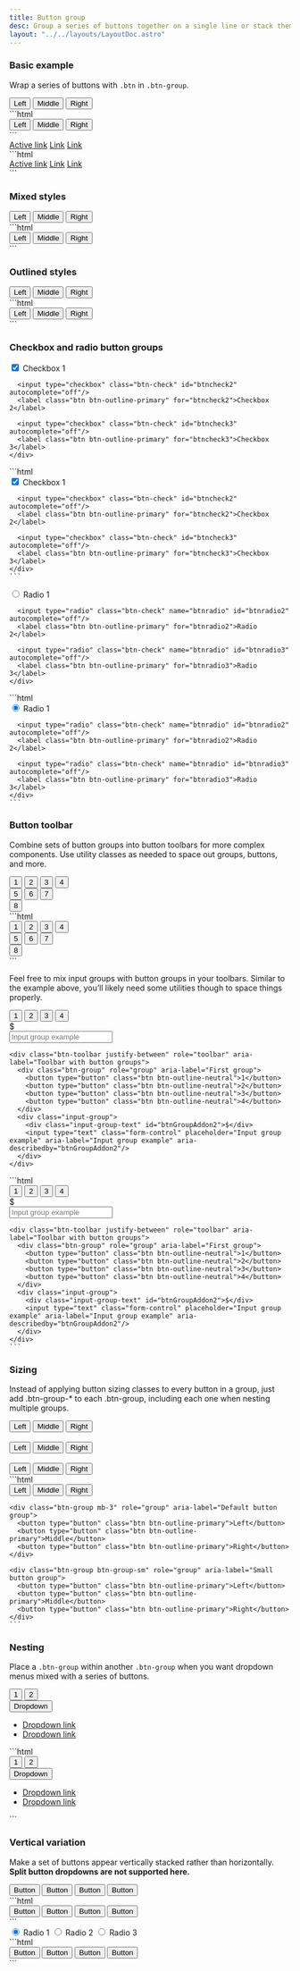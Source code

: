 ```yaml
---
title: Button group
desc: Group a series of buttons together on a single line or stack them in a vertical column.
layout: "../../layouts/LayoutDoc.astro"
---
```



### Basic example

Wrap a series of buttons with `.btn` in `.btn-group`.

<Example>
  <div slot="preview">
    <div class="btn-group" role="group" aria-label="Basic example">
      <button type="button" class="btn btn-primary">Left</button>
      <button type="button" class="btn btn-primary">Middle</button>
      <button type="button" class="btn btn-primary">Right</button>
    </div>
  </div>

  <div slot="code">
    ```html
    <div class="btn-group" role="group" aria-label="Basic example">
      <button type="button" class="btn btn-primary">Left</button>
      <button type="button" class="btn btn-primary">Middle</button>
      <button type="button" class="btn btn-primary">Right</button>
    </div>
    ```
  </div>
</Example>

<Example>
  <div slot="preview">
    <div class="btn-group">
      <a href="#" class="btn btn-primary active" aria-current="page">Active link</a>
      <a href="#" class="btn btn-primary">Link</a>
      <a href="#" class="btn btn-primary">Link</a>
    </div>
  </div>

  <div slot="code">
    ```html
    <div class="btn-group">
      <a href="#" class="btn btn-primary active" aria-current="page">Active link</a>
      <a href="#" class="btn btn-primary">Link</a>
      <a href="#" class="btn btn-primary">Link</a>
    </div>
    ```
  </div>
</Example>

### Mixed styles

<Example>
  <div slot="preview">
    <div class="btn-group" role="group" aria-label="Basic mixed styles example">
      <button type="button" class="btn btn-info">Left</button>
      <button type="button" class="btn btn-warning">Middle</button>
      <button type="button" class="btn btn-success">Right</button>
    </div>
  </div>

  <div slot="code">
    ```html
    <div class="btn-group" role="group" aria-label="Basic mixed styles example">
      <button type="button" class="btn btn-info">Left</button>
      <button type="button" class="btn btn-warning">Middle</button>
      <button type="button" class="btn btn-success">Right</button>
    </div>
    ```
  </div>
</Example>

### Outlined styles

<Example>
  <div slot="preview">
    <div class="btn-group" role="group" aria-label="Basic outlined example">
      <button type="button" class="btn btn-outline-primary">Left</button>
      <button type="button" class="btn btn-outline-primary">Middle</button>
      <button type="button" class="btn btn-outline-primary">Right</button>
    </div>
  </div>

  <div slot="code">
    ```html
    <div class="btn-group" role="group" aria-label="Basic outlined example">
      <button type="button" class="btn btn-outline-primary">Left</button>
      <button type="button" class="btn btn-outline-primary">Middle</button>
      <button type="button" class="btn btn-outline-primary">Right</button>
    </div>
    ```
  </div>
</Example>

### Checkbox and radio button groups

<Example>
  <div slot="preview">
    <div class="btn-group" role="group" aria-label="Basic checkbox toggle button group">
      <input type="checkbox" class="btn-check" id="btncheck1" autocomplete="off" checked/>
      <label class="btn btn-outline-primary" for="btncheck1">Checkbox 1</label>

      <input type="checkbox" class="btn-check" id="btncheck2" autocomplete="off"/>
      <label class="btn btn-outline-primary" for="btncheck2">Checkbox 2</label>

      <input type="checkbox" class="btn-check" id="btncheck3" autocomplete="off"/>
      <label class="btn btn-outline-primary" for="btncheck3">Checkbox 3</label>
    </div>

  </div>

  <div slot="code">
    ```html
    <div class="btn-group" role="group" aria-label="Basic checkbox toggle button group">
      <input type="checkbox" class="btn-check" id="btncheck1" autocomplete="off" checked/>
      <label class="btn btn-outline-primary" for="btncheck1">Checkbox 1</label>

      <input type="checkbox" class="btn-check" id="btncheck2" autocomplete="off"/>
      <label class="btn btn-outline-primary" for="btncheck2">Checkbox 2</label>

      <input type="checkbox" class="btn-check" id="btncheck3" autocomplete="off"/>
      <label class="btn btn-outline-primary" for="btncheck3">Checkbox 3</label>
    </div>
    ```

  </div>
</Example>

<Example>
  <div slot="preview">
    <div class="btn-group" role="group" aria-label="Basic radio toggle button group">
      <input type="radio" class="btn-check" name="btnradio" id="btnradio1" autocomplete="off" checked/>
      <label class="btn btn-outline-primary" for="btnradio1">Radio 1</label>

      <input type="radio" class="btn-check" name="btnradio" id="btnradio2" autocomplete="off"/>
      <label class="btn btn-outline-primary" for="btnradio2">Radio 2</label>

      <input type="radio" class="btn-check" name="btnradio" id="btnradio3" autocomplete="off"/>
      <label class="btn btn-outline-primary" for="btnradio3">Radio 3</label>
    </div>

  </div>

  <div slot="code">
    ```html
    <div class="btn-group" role="group" aria-label="Basic radio toggle button group">
      <input type="radio" class="btn-check" name="btnradio" id="btnradio1" autocomplete="off" checked/>
      <label class="btn btn-outline-primary" for="btnradio1">Radio 1</label>

      <input type="radio" class="btn-check" name="btnradio" id="btnradio2" autocomplete="off"/>
      <label class="btn btn-outline-primary" for="btnradio2">Radio 2</label>

      <input type="radio" class="btn-check" name="btnradio" id="btnradio3" autocomplete="off"/>
      <label class="btn btn-outline-primary" for="btnradio3">Radio 3</label>
    </div>
    ```

  </div>
</Example>

### Button toolbar

Combine sets of button groups into button toolbars for more complex components. Use utility classes as needed to space out groups, buttons, and more.

<Example>
  <div slot="preview">
    <div class="btn-toolbar" role="toolbar" aria-label="Toolbar with button groups">
      <div class="btn-group me-2" role="group" aria-label="First group">
        <button type="button" class="btn btn-primary">1</button>
        <button type="button" class="btn btn-primary">2</button>
        <button type="button" class="btn btn-primary">3</button>
        <button type="button" class="btn btn-primary">4</button>
      </div>
      <div class="btn-group me-2" role="group" aria-label="Second group">
        <button type="button" class="btn btn-secondary">5</button>
        <button type="button" class="btn btn-secondary">6</button>
        <button type="button" class="btn btn-secondary">7</button>
      </div>
      <div class="btn-group" role="group" aria-label="Third group">
        <button type="button" class="btn btn-info">8</button>
      </div>
    </div>
  </div>

  <div slot="code">
    ```html
    <div class="btn-toolbar" role="toolbar" aria-label="Toolbar with button groups">
      <div class="btn-group me-2" role="group" aria-label="First group">
        <button type="button" class="btn btn-primary">1</button>
        <button type="button" class="btn btn-primary">2</button>
        <button type="button" class="btn btn-primary">3</button>
        <button type="button" class="btn btn-primary">4</button>
      </div>
      <div class="btn-group me-2" role="group" aria-label="Second group">
        <button type="button" class="btn btn-secondary">5</button>
        <button type="button" class="btn btn-secondary">6</button>
        <button type="button" class="btn btn-secondary">7</button>
      </div>
      <div class="btn-group" role="group" aria-label="Third group">
        <button type="button" class="btn btn-info">8</button>
      </div>
    </div>
    ```
  </div>
</Example>

Feel free to mix input groups with button groups in your toolbars. Similar to the example above, you’ll likely need some utilities though to space things properly.

<Example>
  <div slot="preview" class="space-y-3">
    <div class="btn-toolbar" role="toolbar" aria-label="Toolbar with button groups">
      <div class="btn-group me-2" role="group" aria-label="First group">
        <button type="button" class="btn btn-outline-neutral">1</button>
        <button type="button" class="btn btn-outline-neutral">2</button>
        <button type="button" class="btn btn-outline-neutral">3</button>
        <button type="button" class="btn btn-outline-neutral">4</button>
      </div>
      <div class="input-group">
        <div class="input-group-text" id="btnGroupAddon">$</div>
        <input type="text" class="form-control" placeholder="Input group example" aria-label="Input group example" aria-describedby="btnGroupAddon"/>
      </div>
    </div>

    <div class="btn-toolbar justify-between" role="toolbar" aria-label="Toolbar with button groups">
      <div class="btn-group" role="group" aria-label="First group">
        <button type="button" class="btn btn-outline-neutral">1</button>
        <button type="button" class="btn btn-outline-neutral">2</button>
        <button type="button" class="btn btn-outline-neutral">3</button>
        <button type="button" class="btn btn-outline-neutral">4</button>
      </div>
      <div class="input-group">
        <div class="input-group-text" id="btnGroupAddon2">$</div>
        <input type="text" class="form-control" placeholder="Input group example" aria-label="Input group example" aria-describedby="btnGroupAddon2"/>
      </div>
    </div>

  </div>

  <div slot="code">
    ```html
    <div class="btn-toolbar" role="toolbar" aria-label="Toolbar with button groups">
      <div class="btn-group me-2" role="group" aria-label="First group">
        <button type="button" class="btn btn-outline-neutral">1</button>
        <button type="button" class="btn btn-outline-neutral">2</button>
        <button type="button" class="btn btn-outline-neutral">3</button>
        <button type="button" class="btn btn-outline-neutral">4</button>
      </div>
      <div class="input-group">
        <div class="input-group-text" id="btnGroupAddon">$</div>
        <input type="text" class="form-control" placeholder="Input group example" aria-label="Input group example" aria-describedby="btnGroupAddon"/>
      </div>
    </div>

    <div class="btn-toolbar justify-between" role="toolbar" aria-label="Toolbar with button groups">
      <div class="btn-group" role="group" aria-label="First group">
        <button type="button" class="btn btn-outline-neutral">1</button>
        <button type="button" class="btn btn-outline-neutral">2</button>
        <button type="button" class="btn btn-outline-neutral">3</button>
        <button type="button" class="btn btn-outline-neutral">4</button>
      </div>
      <div class="input-group">
        <div class="input-group-text" id="btnGroupAddon2">$</div>
        <input type="text" class="form-control" placeholder="Input group example" aria-label="Input group example" aria-describedby="btnGroupAddon2"/>
      </div>
    </div>
    ```

  </div>
</Example>

### Sizing

Instead of applying button sizing classes to every button in a group, just add .btn-group-\* to each .btn-group, including each one when nesting multiple groups.

<Example>
  <div slot="preview">
    <div class="btn-group btn-group-lg mb-3" role="group" aria-label="Large button group">
      <button type="button" class="btn btn-outline-primary">Left</button>
      <button type="button" class="btn btn-outline-primary">Middle</button>
      <button type="button" class="btn btn-outline-primary">Right</button>
    </div>
    <br/>
    <div class="btn-group mb-3" role="group" aria-label="Default button group">
      <button type="button" class="btn btn-outline-primary">Left</button>
      <button type="button" class="btn btn-outline-primary">Middle</button>
      <button type="button" class="btn btn-outline-primary">Right</button>
    </div>
    <br/>
    <div class="btn-group btn-group-sm" role="group" aria-label="Small button group">
      <button type="button" class="btn btn-outline-primary">Left</button>
      <button type="button" class="btn btn-outline-primary">Middle</button>
      <button type="button" class="btn btn-outline-primary">Right</button>
    </div>
  </div>

  <div slot="code">
    ```html
    <div class="btn-group btn-group-lg mb-3" role="group" aria-label="Large button group">
      <button type="button" class="btn btn-outline-primary">Left</button>
      <button type="button" class="btn btn-outline-primary">Middle</button>
      <button type="button" class="btn btn-outline-primary">Right</button>
    </div>

    <div class="btn-group mb-3" role="group" aria-label="Default button group">
      <button type="button" class="btn btn-outline-primary">Left</button>
      <button type="button" class="btn btn-outline-primary">Middle</button>
      <button type="button" class="btn btn-outline-primary">Right</button>
    </div>

    <div class="btn-group btn-group-sm" role="group" aria-label="Small button group">
      <button type="button" class="btn btn-outline-primary">Left</button>
      <button type="button" class="btn btn-outline-primary">Middle</button>
      <button type="button" class="btn btn-outline-primary">Right</button>
    </div>
    ```

  </div>
</Example>

### Nesting

Place a `.btn-group` within another `.btn-group` when you want dropdown menus mixed with a series of buttons.

<Example>
  <div slot="preview">
    <div class="btn-group" role="group" aria-label="Button group with nested dropdown">
      <button type="button" class="btn btn-primary">1</button>
      <button type="button" class="btn btn-primary">2</button>
      <div class="btn-group" role="group">
        <button type="button" class="btn btn-primary" data-bs-toggle="dropdown" aria-expanded="false">
          Dropdown
          <span class="icon-[iconamoon--arrow-down-2-fill] text-base"></span>
        </button>
        <ul class="dropdown-menu">
          <li><a class="dropdown-item" href="#">Dropdown link</a></li>
          <li><a class="dropdown-item" href="#">Dropdown link</a></li>
        </ul>
      </div>
    </div>
  </div>

  <div slot="code">
    ```html
    <div class="btn-group" role="group" aria-label="Button group with nested dropdown">
      <button type="button" class="btn btn-primary">1</button>
      <button type="button" class="btn btn-primary">2</button>
      <div class="btn-group" role="group">
        <button type="button" class="btn btn-primary" data-bs-toggle="dropdown" aria-expanded="false">
          Dropdown
          <span class="icon-[iconamoon--arrow-down-2-fill] text-base"></span>
        </button>
        <ul class="dropdown-menu">
          <li><a class="dropdown-item" href="#">Dropdown link</a></li>
          <li><a class="dropdown-item" href="#">Dropdown link</a></li>
        </ul>
    </div>
    ```
  </div>
</Example>

### Vertical variation

Make a set of buttons appear vertically stacked rather than horizontally. **Split button dropdowns are not supported here.**

<Example>
  <div slot="preview">
    <div class="btn-group-vertical" role="group" aria-label="Vertical button group">
      <button type="button" class="btn btn-primary">Button</button>
      <button type="button" class="btn btn-primary">Button</button>
      <button type="button" class="btn btn-primary">Button</button>
      <button type="button" class="btn btn-primary">Button</button>
    </div>
  </div>

  <div slot="code">
    ```html
    <div class="btn-group-vertical" role="group" aria-label="Vertical button group">
      <button type="button" class="btn btn-primary">Button</button>
      <button type="button" class="btn btn-primary">Button</button>
      <button type="button" class="btn btn-primary">Button</button>
      <button type="button" class="btn btn-primary">Button</button>
    </div>
    ```
  </div>
</Example>

<Example>
  <div slot="preview">
    <div class="btn-group-vertical" role="group" aria-label="Vertical radio toggle button group">
      <input type="radio" class="btn-check" name="vbtn-radio" id="vbtn-radio1" autocomplete="off" checked/>
      <label class="btn btn-outline-danger" for="vbtn-radio1">Radio 1</label>
      <input type="radio" class="btn-check" name="vbtn-radio" id="vbtn-radio2" autocomplete="off"/>
      <label class="btn btn-outline-danger" for="vbtn-radio2">Radio 2</label>
      <input type="radio" class="btn-check" name="vbtn-radio" id="vbtn-radio3" autocomplete="off"/>
      <label class="btn btn-outline-danger" for="vbtn-radio3">Radio 3</label>
    </div>
  </div>

  <div slot="code">
    ```html
    <div class="btn-group-vertical" role="group" aria-label="Vertical button group">
      <button type="button" class="btn btn-primary">Button</button>
      <button type="button" class="btn btn-primary">Button</button>
      <button type="button" class="btn btn-primary">Button</button>
      <button type="button" class="btn btn-primary">Button</button>
    </div>
    ```
  </div>
</Example>
